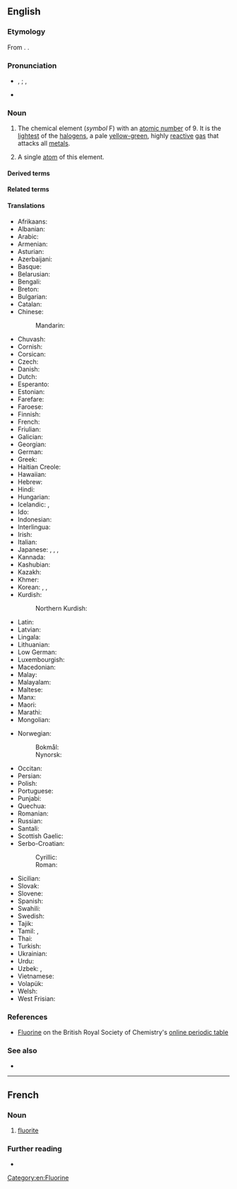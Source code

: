 ==English==
{{elements|en|F|oxygen|O|neon|Ne}}

===Etymology===
From {{der|en|la|fluor||flow}} {{suffix|en||ine}}. {{coin|en|Humphry Davy|nat=British|occ=chemist|in=1813}}.

===Pronunciation===
* {{a|US}} {{enPR|flo͝or'ēn′, -ĭn}}, {{IPA|en|/ˈflʊ(ə)ɹˌin, -ɪn/}}; {{enPR|flôr'ēn′, -ĭn}}, {{IPA|en|/ˈflɔɹˌin, -ɪn/}}
* {{audio|en|en-us-fluorine.ogg|Audio (US)}}

===Noun===
{{en-noun|~}}
{{wikipedia}}

# {{senseid|en|Q650}}{{lb|en|uncountable}} The chemical element (''symbol'' F) with an [[atomic number]] of 9. It is the [[light]]est of the [[halogen]]s, a pale [[yellow-green]], highly [[reactive]] [[gas]] that attacks all [[metal]]s.
#: {{hyper|en|halogen}}
# {{lb|en|chemistry|countable}} A single [[atom]] of this element.
#: {{ux|en|an octahedron of '''fluorines'''}}

====Derived terms====
{{col4|en
|{{l|en|fluorian}}
|{{l|en|fluo-}}
|{{l|en|fluor-}}, {{l|en|fluoro-}}
|{{l|en|fluoride}}
|{{l|en|fluorinate}}
|{{l|en|fluorination}}
|{{l|en|fluorine-18}}
|{{l|en|fluorine-19}}
|{{l|en|fluorine dating}}
|{{l|en|fluorine method}}
|{{l|en|fluorine oxide}}
|{{l|en|fluorine test}}
}}

====Related terms====
{{col3|en
|fluor
|fluoric
|fluorite
}}

====Translations====
{{trans-top|id=Q650|chemical element}}
* Afrikaans: {{t+|af|fluoor}}
* Albanian: {{t+|sq|fluor|?}}
* Arabic: {{t|ar|فِلُور|m}}
* Armenian: {{t+|hy|ֆտոր}}
* Asturian: {{t+|ast|flúor|m}}
* Azerbaijani: {{t|az|flüor}}
* Basque: {{t|eu|fluoroa}}
* Belarusian: {{t|be|фтор|m}}
* Bengali: {{t|bn|ফ্লুরিন}}
* Breton: {{t|br|fluor|m}}
* Bulgarian: {{t+|bg|флуо́р|m}}
* Catalan: {{t+|ca|fluor|m}}
* Chinese:
*: Mandarin: {{t+|cmn|氟|tr=fú}}
* Chuvash: {{t|cv|фтор}}
* Cornish: {{t|kw|fluryn|?}}
* Corsican: {{t|co|fluoru|m}}
* Czech: {{t+|cs|fluor|m}}
* Danish: {{t+|da|fluor|?}}
* Dutch: {{t+|nl|fluor|n}}
* Esperanto: {{t+|eo|fluoro}}
* Estonian: {{t+|et|fluor}}
* Farefare: {{t|gur|fulu-ya-walʋm}}
* Faroese: {{t|fo|flúr|n}}
* Finnish: {{t+|fi|fluori}}
* French: {{t+|fr|fluor|m}}
* Friulian: {{t|fur|fluôr|?}}
* Galician: {{t+|gl|flúor|m}}
* Georgian: {{t|ka|ფთორი}}
* German: {{t+|de|Fluor|n}}
* Greek: {{t+|el|φθόριο|n}}
* Haitian Creole: {{t|ht|fliyò}}
* Hawaiian: {{t|haw|fluorine}}
* Hebrew: {{t+|he|פלואור|tr=fluor}}
* Hindi: {{t|hi|तरस्विनी|?}}
* Hungarian: {{t+|hu|fluor}}
* Icelandic: {{t+|is|flúor|n}}, {{t+|is|flúr|?}}
* Ido: {{t+|io|fluoro}}
* Indonesian: {{t+|id|fluor}}
* Interlingua: {{t|ia|fluor}}
* Irish: {{t+|ga|fluairín|m}}
* Italian: {{t+|it|fluoro|m}}
* Japanese: {{t+|ja|フッ素|tr=fusso}}, {{t+|ja|弗素|tr=fusso}}, {{t|ja|フッソ|tr=fusso}}, {{t|ja|氟素|tr=fusso|sc=Jpan}}
* Kannada: {{t|kn|ಫ್ಲೂರೀನ್}}
* Kashubian: {{t|csb|fluòr|m}}
* Kazakh: {{t+|kk|фтор}}
* Khmer: {{t|km|ភ្លុយអរ}}
* Korean: {{t+|ko|불소(弗素)}}, {{t+|ko|플루오르}}, {{t+|ko|플루오린}}
* Kurdish:
*: Northern Kurdish: {{t+|kmr|fluor}}
{{trans-mid}}
* Latin: {{t+|la|fluorum|n}}
* Latvian: {{t|lv|fluors|m}}
* Lingala: {{t|ln|folina|c9a|c10a}}
* Lithuanian: {{t+|lt|fluoras|?}}
* Low German: {{t|nds|fluor|?}}
* Luxembourgish: {{t|lb|Fluor|?}}
* Macedonian: {{t|mk|флуор|m}}
* Malay: {{t+|ms|fluorin}}
* Malayalam:
* Maltese: {{t|mt|fluoru|?}}
* Manx: {{t|gv|flooareen|m}}
* Maori: {{t|mi|pūkōwhai}}
* Marathi: {{t|mr|फ्लोरिन|?}}
* Mongolian:
*: {{t+|mn|фтор}} {{t|mn|ᠹᠲᠣᠷ}}
*: {{t|mn|флор}} {{t|mn|ᠹᠯᠣᠷ}} {{qualifier|Inner Mongolia}}
* Norwegian:
*: Bokmål: {{t+|nb|fluor|m|n}}
*: Nynorsk: {{t+|nn|fluor|m|n}}
* Occitan: {{t|oc|fluor|m}}
* Persian: {{t+|fa|فلوئور|tr=folu'or, felo'or, flu'or}}
* Polish: {{t+|pl|fluor|m}}
* Portuguese: {{t+|pt|flúor|m}}
* Punjabi: {{t|pa|ਫਲੋਰੀਨ|?|tr=phlōrīn}}
* Quechua: {{t|qu|flur}}
* Romanian: {{t+|ro|fluor|n}}
* Russian: {{t+|ru|фтор|m}}
* Santali: {{t|sat|ᱯᱷᱞᱚᱨᱤᱱ}}
* Scottish Gaelic: {{t|gd|fluorain|m}}
* Serbo-Croatian:
*: Cyrillic: {{t|sh|флу̏о̄р|m}}
*: Roman: {{t+|sh|flȕōr|m}}
* Sicilian: {{t+|scn|fluoru|?}}
* Slovak: {{t+|sk|fluór|m}}
* Slovene: {{t+|sl|fluor|?}}
* Spanish: {{t+|es|flúor|m}}
* Swahili: {{t|sw|florini|c9|c10}}
* Swedish: {{t+|sv|fluor|n|c}}
* Tajik: {{t+|tg|фтор}}
* Tamil: {{t|ta|ஃவுளூரின்}}, {{t|ta|வினைவியம்}}
* Thai: {{t+|th|ฟลูออรีน}}
* Turkish: {{t+|tr|flor}}
* Ukrainian: {{t|uk|фтор|m}}
* Urdu: {{t|ur|فلورین|?|tr=florīn}}
* Uzbek: {{t+|uz|фтор}}, {{t+|uz|ftor}}
* Vietnamese: {{t+|vi|flo}}
* Volapük: {{t+|vo|fluorin}}
* Welsh: {{t+|cy|fflworin|m}}
* West Frisian: {{t+|fy|fluor|?}}
{{trans-bottom}}

===References===
* [https://www.rsc.org/periodic-table/element/9/fluorine Fluorine] on the British Royal Society of Chemistry's [https://www.rsc.org/periodic-table online periodic table]

===See also===
* {{l|en|fluorene}}

{{C|en|Halogens}}
[[Category:en:Fluorine]]

----

==French==

===Noun===
{{fr-noun|f}}

# [[fluorite]]

===Further reading===
* {{R:TLFi}}